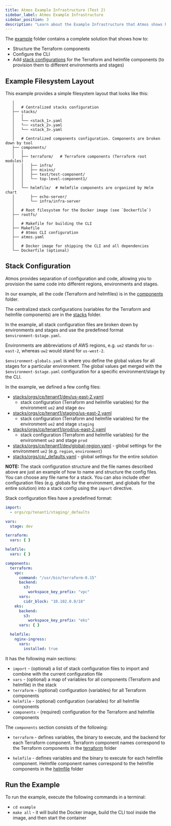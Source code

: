 ```yaml
---
title: Atmos Example Infrastructure (Test 2)
sidebar_label: Atmos Example Infrastructure
sidebar_position: 3
description: "Learn about the Example Infrastructure that Atmos shows how to configure and provision"
---
```


The [example](https://github.com/cloudposse/atmos/tree/main/examples/quick-start-advanced) folder contains a complete solution that shows how to:

- Structure the Terraform components
- Configure the CLI
- Add [stack configurations](https://github.com/cloudposse/atmos/tree/main/examples/quick-start-advanced/stacks) for the Terraform and helmfile components (to
  provision them to different environments and stages)

## Example Filesystem Layout

This example provides a simple filesystem layout that looks like this:

```console
   │  
   │   # Centralized stacks configuration
   ├── stacks/
   │   │
   │   └── <stack_1>.yaml
   │   └── <stack_2>.yaml
   │   └── <stack_3>.yaml
   │  
   │   # Centralized components configuration. Components are broken down by tool
   ├── components/
   │   │
   │   ├── terraform/   # Terraform components (Terraform root modules)
   │   │   ├── infra/
   │   │   ├── mixins/
   │   │   ├── test/test-component/
   │   │   └── top-level-component1/
   │   │
   │   └── helmfile/  # Helmfile components are organized by Helm chart
   │       ├── echo-server/
   │       └── infra/infra-server
   │  
   │   # Root filesystem for the Docker image (see `Dockerfile`)
   ├── rootfs/
   │
   │   # Makefile for building the CLI
   ├── Makefile
   │   # Atmos CLI configuration
   ├── atmos.yaml
   │  
   │   # Docker image for shipping the CLI and all dependencies
   └── Dockerfile (optional)
```

## Stack Configuration

Atmos provides separation of configuration and code, allowing you to provision the same code into different regions, environments and stages.

In our example, all the code (Terraform and helmfiles) is in
the [components](https://github.com/cloudposse/atmos/tree/main/examples/quick-start-advanced/components) folder.

The centralized stack configurations (variables for the Terraform and helmfile components) are in
the [stacks](https://github.com/cloudposse/atmos/tree/main/examples/quick-start-advanced/stacks) folder.

In the example, all stack configuration files are broken down by environments and stages and use the predefined format `$environment-$stage.yaml`.

Environments are abbreviations of AWS regions, e.g. `ue2` stands for `us-east-2`, whereas `uw2` would stand for `us-west-2`.

`$environment-globals.yaml` is where you define the global values for all stages for a particular environment.
The global values get merged with the `$environment-$stage.yaml` configuration for a specific environment/stage by the CLI.

In the example, we defined a few config files:

- [stacks/orgs/cp/tenant1/dev/us-east-2.yaml](https://github.com/cloudposse/atmos/tree/main/examples/quick-start-advanced/stacks/orgs/cp/tenant1/dev/us-east-2.yaml)
  - stack configuration (Terraform and helmfile variables) for the environment `ue2` and stage `dev`
- [stacks/orgs/cp/tenant1/staging/us-east-2.yaml](https://github.com/cloudposse/atmos/tree/main/examples/quick-start-advanced/stacks/orgs/cp/tenant1/staging/us-east-2.yaml)
  - stack configuration (Terraform and helmfile variables) for the environment `ue2` and stage `staging`
- [stacks/orgs/cp/tenant1/prod/us-east-2.yaml](https://github.com/cloudposse/atmos/tree/main/examples/quick-start-advanced/stacks/orgs/cp/tenant1/prod/us-east-2.yaml)
  - stack configuration (Terraform and helmfile variables) for the environment `ue2` and stage `prod`
- [stacks/orgs/cp/tenant1/dev/global-region.yaml](https://github.com/cloudposse/atmos/tree/main/examples/quick-start-advanced/stacks/ue2-globals.yaml) - global
  settings for the environment `ue2` (e.g. `region`, `environment`)
- [stacks/orgs/cp/_defaults.yaml](https://github.com/cloudposse/atmos/blob/master/examples/quick-start-advanced/stacks/orgs/cp/_defaults.yaml) - global settings
  for the entire solution

__NOTE:__ The stack configuration structure and the file names described above are just an example of how to name and structure the config files.
You can choose any file name for a stack. You can also include other configuration files (e.g. globals for the environment, and globals for the entire
solution) into a stack config using the `import` directive.

Stack configuration files have a predefined format:

```yaml
import:
  - orgs/cp/tenant1/staging/_defaults

vars:
  stage: dev

terraform:
  vars: { }

helmfile:
  vars: { }

components:
  terraform:
    vpc:
      command: "/usr/bin/terraform-0.15"
      backend:
        s3:
          workspace_key_prefix: "vpc"
      vars:
        cidr_block: "10.102.0.0/18"
    eks:
      backend:
        s3:
          workspace_key_prefix: "eks"
      vars: { }

  helmfile:
    nginx-ingress:
      vars:
        installed: true
```

It has the following main sections:

- `import` - (optional) a list of stack configuration files to import and combine with the current configuration file
- `vars` - (optional) a map of variables for all components (Terraform and helmfile) in the stack
- `terraform` - (optional) configuration (variables) for all Terraform components
- `helmfile` - (optional) configuration (variables) for all helmfile components
- `components` - (required) configuration for the Terraform and helmfile components

The `components` section consists of the following:

- `terraform` - defines variables, the binary to execute, and the backend for each Terraform component.
  Terraform component names correspond to the Terraform components in
  the [terraform](https://github.com/cloudposse/atmos/tree/main/examples/quick-start-advanced/components/terraform) folder

- `helmfile` - defines variables and the binary to execute for each helmfile component.
  Helmfile component names correspond to the helmfile components in
  the [helmfile](https://github.com/cloudposse/atmos/tree/main/examples/quick-start-advanced/components/helmfile) folder

## Run the Example

To run the example, execute the following commands in a terminal:

- `cd example`
- `make all` - it will build the Docker image, build the CLI tool inside the image, and then start the container
